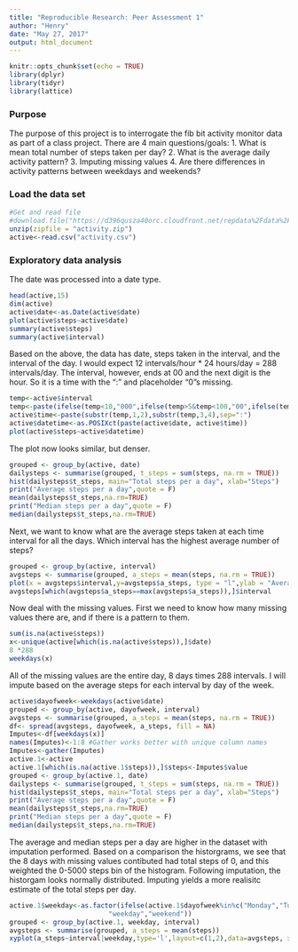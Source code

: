 ```yaml
---
title: "Reproducible Research: Peer Assessment 1"
author: "Henry"
date: "May 27, 2017"
output: html_document
---
```


```r
knitr::opts_chunk$set(echo = TRUE)
library(dplyr)
library(tidyr)
library(lattice)
```
### Purpose
The purpose of this project is to interrogate the fib bit activity monitor data as part of a class project. There are 4 main questions/goals:
1. What is mean total number of steps taken per day?
2. What is the average daily activity pattern?
3. Imputing missing values
4. Are there differences in activity patterns between weekdays and weekends?

### Load the data set

```r
#Get and read file
#download.file("https://d396qusza40orc.cloudfront.net/repdata%2Fdata%2Factivity.zip", "factivity.zip")
unzip(zipfile = "activity.zip")
active<-read.csv("activity.csv")
```

### Exploratory data analysis
The date was processed into a date type.

```r
head(active,15)
dim(active)
active$date<-as.Date(active$date)
plot(active$steps~active$date)
summary(active$steps)
summary(active$interval)
```
Based on the above, the data has date, steps taken in the interval, and the interval of the day. I would expect 12 intervals/hour * 24 hours/day = 288 intervals/day. The interval, however, ends at 00 and the next digit is the hour. So it is a time with the ":" and placeholder "0"s missing.

```r
temp<-active$interval
temp<-paste(ifelse(temp<10,"000",ifelse(temp>5&temp<100,"00",ifelse(temp>55&temp<1000,"0",""))),temp,sep="")
active$time<-paste(substr(temp,1,2),substr(temp,3,4),sep=":")
active$datetime<-as.POSIXct(paste(active$date, active$time))
plot(active$steps~active$datetime)
```
The plot now looks similar, but denser.

```r
grouped <- group_by(active, date)
dailysteps <- summarise(grouped, t_steps = sum(steps, na.rm = TRUE))
hist(dailysteps$t_steps, main="Total steps per a day", xlab="Steps")
print("Average steps per a day",quote = F)
mean(dailysteps$t_steps,na.rm=TRUE)
print("Median steps per a day",quote = F)
median(dailysteps$t_steps,na.rm=TRUE)

```
Next, we want to know what are the average steps taken at each time interval for all the days. Which interval has the highest average number of steps?

```r
grouped <- group_by(active, interval)
avgsteps <- summarise(grouped, a_steps = mean(steps, na.rm = TRUE))
plot(x = avgsteps$interval,y=avgsteps$a_steps, type = "l",ylab = "Average steps",main="", xlab="Time interval")
avgsteps[which(avgsteps$a_steps==max(avgsteps$a_steps)),]$interval

```
Now deal with the missing values. First we need to know how many missing values there are, and if there is a pattern to them.

```r
sum(is.na(active$steps))
x<-unique(active[which(is.na(active$steps)),]$date)
8 *288
weekdays(x)

```
All of the missing values are the entire day, 8 days times 288 intervals. I will impute based on the average steps for each interval by day of the week.
```r
active$dayofweek<-weekdays(active$date)
grouped <- group_by(active, dayofweek, interval)
avgsteps <- summarise(grouped, a_steps = mean(steps, na.rm = TRUE))
df<- spread(avgsteps, dayofweek, a_steps, fill = NA)
Imputes<-df[weekdays(x)]
names(Imputes)<-1:8 #Gather works better with unique column names
Imputes<-gather(Imputes)
active.1<-active
active.1[which(is.na(active.1$steps)),]$steps<-Imputes$value
grouped <- group_by(active.1, date)
dailysteps <- summarise(grouped, t_steps = sum(steps, na.rm = TRUE))
hist(dailysteps$t_steps, main="Total steps per a day", xlab="Steps")
print("Average steps per a day",quote = F)
mean(dailysteps$t_steps,na.rm=TRUE)
print("Median steps per a day",quote = F)
median(dailysteps$t_steps,na.rm=TRUE)


```
The average and median steps per a day are higher in the dataset with imputation performed.
Based on a comparison the historgrams, we see that the 8 days with missing values contibuted had total steps of 0, and this weighted the 0-5000 steps bin of the histogram. Following imputation, the historgam looks normally distributed. Imputing yields a more realisitc estimate of the total steps per day.

```r
active.1$weekday<-as.factor(ifelse(active.1$dayofweek%in%c("Monday","Tuesday","Wednesday","Thursday","Friday"),
                         "weekday","weekend"))
grouped <- group_by(active.1, weekday, interval)
avgsteps <- summarise(grouped, a_steps = mean(steps))
xyplot(a_steps~interval|weekday,type='l',layout=c(1,2),data=avgsteps, xlab="Interval",ylab="Average number of steps")

```
